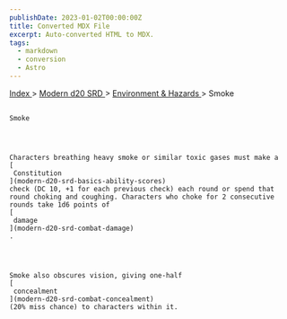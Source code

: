 ```yaml
---
publishDate: 2023-01-02T00:00:00Z
title: Converted MDX File
excerpt: Auto-converted HTML to MDX.
tags:
  - markdown
  - conversion
  - Astro
---
```







[
      Index
     ](-index)
     >
     [
      Modern d20 SRD
     ](modern-d20-srd-index)
     >
     [
      Environment & Hazards
     ](modern-d20-srd-environment-hazards-index)
     > Smoke
    




## 
    Smoke
   



    Characters breathing heavy smoke or similar toxic gases must make a
    [
     Constitution
    ](modern-d20-srd-basics-ability-scores)
    check (DC 10, +1 for each previous check) each round or spend that round choking and coughing. Characters who choke for 2 consecutive rounds take 1d6 points of
    [
     damage
    ](modern-d20-srd-combat-damage)
    .
   



    Smoke also obscures vision, giving one-half
    [
     concealment
    ](modern-d20-srd-combat-concealment)
    (20% miss chance) to characters within it.
   






